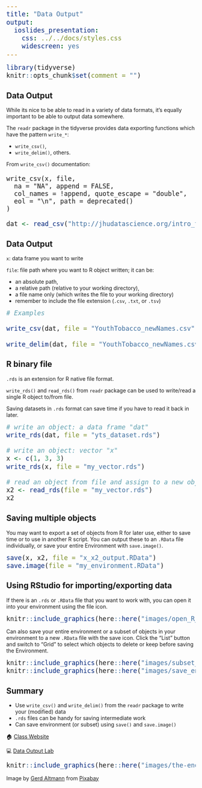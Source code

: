 ```yaml
---
title: "Data Output"
output:
  ioslides_presentation:
    css: ../../docs/styles.css
    widescreen: yes
---
```


```r
library(tidyverse)
knitr::opts_chunk$set(comment = "")
```

<style type="text/css">
pre { /* Code block - slightly smaller in this lecture */
    font-size: 20px;
}
</style>


## Data Output

While its nice to be able to read in a variety of data formats, it's equally important to be able to output data somewhere.

The `readr` package in the tidyverse provides data exporting functions which have the pattern `write_*`: 

- `write_csv()`, 
- `write_delim()`, others. 

From `write_csv()` documentation:  

```
write_csv(x, file, 
  na = "NA", append = FALSE, 
  col_names = !append, quote_escape = "double",
  eol = "\n", path = deprecated()
)
```

```r
dat <- read_csv("http://jhudatascience.org/intro_to_r/data/Youth_Tobacco_Survey_YTS_Data.csv")
```

## Data Output

`x`: data frame you want to write

`file`:  file path where you want to R object written; it can be: 

* an absolute path, 
* a relative path (relative to your working directory), 
* a file name only (which writes the file to your working directory)
* remember to include the file extension (`.csv `, `.txt`, or `.tsv`)

```r
# Examples

write_csv(dat, file = "YouthTobacco_newNames.csv")

write_delim(dat, file = "YouthTobacco_newNames.csv", delim = ",")
```


## R binary file

`.rds` is an extension for R native file format.

`write_rds()` and `read_rds()` from `readr` package can be used to write/read a single R object to/from file.

Saving datasets in `.rds` format can save time if you have to read it back in later.

```r
# write an object: a data frame "dat"
write_rds(dat, file = "yts_dataset.rds")

# write an object: vector "x"
x <- c(1, 3, 3)
write_rds(x, file = "my_vector.rds")

# read an object from file and assign to a new object named "y"
x2 <- read_rds(file = "my_vector.rds")
x2
```


## Saving multiple objects

You may want to export a set of objects from R for later use, either to save time or to use in another R script. You can output these to an `.RData` file individually, or save your entire Environment with `save.image()`.

```r
save(x, x2, file = "x_x2_output.RData")
save.image(file = "my_environment.RData")
```


## Using RStudio for importing/exporting data

If there is an `.rds` or `.RData` file that you want to work with, you can open it into your environment using the file icon.

```r
knitr::include_graphics(here::here("images/open_R_data_files.png"))
```

Can also save your entire environment or a subset of objects in your environment to a new `.RData` file with the save icon. Click the "List" button and switch to "Grid" to select which objects to delete or keep before saving the Environment.

```r
knitr::include_graphics(here::here("images/subset_objects_in_environment.png"))
knitr::include_graphics(here::here("images/save_environment.png"))
```

## Summary {.small}

- Use `write_csv()` and `write_delim()` from the `readr` package to write your (modified) data
- `.rds` files can be handy for saving intermediate work
- Can save environment (or subset) using `save()` and `save.image()`

🏠 [Class Website](https://jhudatascience.org/intro_to_r/)

💻 [Data Output Lab](https://jhudatascience.org/intro_to_r/modules/Data_Output/lab/Data_Output_Lab.Rmd)

```r
knitr::include_graphics(here::here("images/the-end-g23b994289_1280.jpg"))
```

Image by <a href="https://pixabay.com/users/geralt-9301/?utm_source=link-attribution&amp;utm_medium=referral&amp;utm_campaign=image&amp;utm_content=812226">Gerd Altmann</a> from <a href="https://pixabay.com//?utm_source=link-attribution&amp;utm_medium=referral&amp;utm_campaign=image&amp;utm_content=812226">Pixabay</a>

